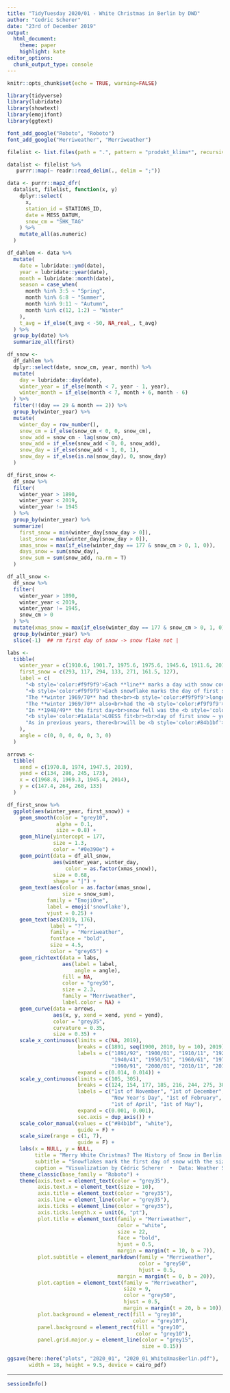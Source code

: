 ```yaml
---
title: "TidyTuesday 2020/01 - White Christmas in Berlin by DWD"
author: "Cedric Scherer"
date: "23rd of December 2019"
output:
  html_document:
    theme: paper
    highlight: kate
editor_options: 
  chunk_output_type: console
---
```


```r
knitr::opts_chunk$set(echo = TRUE, warning=FALSE)
```


```r
library(tidyverse)
library(lubridate)
library(showtext)
library(emojifont)
library(ggtext)

font_add_google("Roboto", "Roboto")
font_add_google("Merriweather", "Merriweather")
```


```r
filelist <- list.files(path = ".", pattern = "produkt_klima*", recursive = T)

datalist <- filelist %>% 
   purrr::map(~ readr::read_delim(., delim = ";"))

data <- purrr::map2_dfr(
  datalist, filelist, function(x, y) 
    dplyr::select(
      x,
      station_id = STATIONS_ID,
      date = MESS_DATUM, 
      snow_cm = "SHK_TAG"
    ) %>% 
    mutate_all(as.numeric)
  )

df_dahlem <- data %>% 
  mutate(
    date = lubridate::ymd(date),
    year = lubridate::year(date),
    month = lubridate::month(date),
    season = case_when(
      month %in% 3:5 ~ "Spring",
      month %in% 6:8 ~ "Summer",
      month %in% 9:11 ~ "Autumn",
      month %in% c(12, 1:2) ~ "Winter"
    ),
    t_avg = if_else(t_avg < -50, NA_real_, t_avg)
  ) %>% 
  group_by(date) %>% 
  summarize_all(first)
```

```r
df_snow <-
  df_dahlem %>% 
  dplyr::select(date, snow_cm, year, month) %>% 
  mutate(
    day = lubridate::day(date), 
    winter_year = if_else(month < 7, year - 1, year),
    winter_month = if_else(month < 7, month + 6, month - 6)
  ) %>% 
  filter(!(day == 29 & month == 2)) %>% 
  group_by(winter_year) %>% 
  mutate(
    winter_day = row_number(),
    snow_cm = if_else(snow_cm < 0, 0, snow_cm),
    snow_add = snow_cm - lag(snow_cm),
    snow_add = if_else(snow_add < 0, 0, snow_add),
    snow_day = if_else(snow_add < 1, 0, 1),
    snow_day = if_else(is.na(snow_day), 0, snow_day)
  ) 

df_first_snow <-
  df_snow %>%
  filter(
    winter_year > 1890, 
    winter_year < 2019,
    winter_year != 1945
  ) %>% 
  group_by(winter_year) %>% 
  summarize(
    first_snow = min(winter_day[snow_day > 0]),
    last_snow = max(winter_day[snow_day > 0]),
    xmas_snow = max(if_else(winter_day == 177 & snow_cm > 0, 1, 0)),
    days_snow = sum(snow_day),
    snow_sum = sum(snow_add, na.rm = T)
  )

df_all_snow <-
  df_snow %>% 
  filter(
    winter_year > 1890, 
    winter_year < 2019,
    winter_year != 1945,
    snow_cm > 0
  ) %>% 
  mutate(xmas_snow = max(if_else(winter_day == 177 & snow_cm > 0, 1, 0))) %>% 
  group_by(winter_year) %>% 
  slice(-1)  ## rm first day of snow -> snow flake not |

labs <-
  tibble(
    winter_year = c(1910.6, 1901.7, 1975.6, 1975.6, 1945.6, 1911.6, 2013),
    first_snow = c(293, 117, 294, 133, 271, 161.5, 127),
    label = c(
      "<b style='color:#f9f9f9'>Each **line** marks a day with snow cover</b><br> with the **color** indicating if Berlin<br>had a <b style='color:white'>white christmas</b> or <b style='color:#84b1bf'>not</b>",
      "<b style='color:#f9f9f9'>Each snowflake marks the day of first snow in Berlin</b><br>with the **size** showing **total snowfall per winter** and<br>the **color** indicating if Berlin had a <b style='color:white'>white christmas</b> or <b style='color:#84b1bf'>not</b>",
      "The **winter 1969/70** had the<br><b style='color:#f9f9f9'>longest period of snow cover<br>incl. Christmas & New Year's Eve</b><br>(**101 days with snow in total**)",
      "The **winter 1969/70** also<br>had the <b style='color:#f9f9f9'>most snowfall</b><br>(**130 cm in total**)",
      "In **1948/49** the first day<br>snow fell was the <b style='color:#84b1bf'>1st of March</b>!",
      "<b style='color:#1a1a1a'>LOESS fit<br><br>day of first snow ~ year</b>",
      "As in previous years, there<br>will be <b style='color:#84b1bf'>no white Christmas</b><br>in Berlin this year either..."
    ),
    angle = c(0, 0, 0, 0, 0, 3, 0)
  )

arrows <-
  tibble(
    xend = c(1970.8, 1974, 1947.5, 2019),
    yend = c(134, 286, 245, 173),
    x = c(1968.8, 1969.3, 1945.4, 2014),
    y = c(147.4, 264, 268, 133)
  )

df_first_snow %>% 
  ggplot(aes(winter_year, first_snow)) +
    geom_smooth(color = "grey10", 
                alpha = 0.1, 
                size = 0.8) +
    geom_hline(yintercept = 177, 
               size = 1.3, 
               color = "#0e390e") +
    geom_point(data = df_all_snow, 
               aes(winter_year, winter_day, 
                   color = as.factor(xmas_snow)), 
               size = 0.68, 
               shape = "|") + 
    geom_text(aes(color = as.factor(xmas_snow), 
                  size = snow_sum),
             family = "EmojiOne", 
             label = emoji('snowflake'), 
             vjust = 0.25) + 
    geom_text(aes(2019, 176),
              label = "?",
              family = "Merriweather",
              fontface = "bold",
              size = 4.5,
              color = "grey65") +
    geom_richtext(data = labs,
                  aes(label = label,
                      angle = angle),
                  fill = NA,
                  color = "grey50",
                  size = 2.3,
                  family = "Merriweather",
                  label.color = NA) +
    geom_curve(data = arrows,
               aes(x, y, xend = xend, yend = yend),
               color = "grey35",
               curvature = 0.35,
               size = 0.35) +
    scale_x_continuous(limits = c(NA, 2019),
                       breaks = c(1891, seq(1900, 2010, by = 10), 2019),
                       labels = c("1891/92", "1900/01", "1910/11", "1920/21", "1930/31",
                                  "1940/41", "1950/51", "1960/61", "1970/71", "1980/81", 
                                  "1990/91", "2000/01", "2010/11", "2019/20"),
                       expand = c(0.014, 0.014)) +
    scale_y_continuous(limits = c(105, 305),
                       breaks = c(124, 154, 177, 185, 216, 244, 275, 305), 
                       labels = c("1st of November", "1st of December", "Christmas", 
                                  "New Year's Day", "1st of February", "1st of March", 
                                  "1st of April", "1st of May"),
                       expand = c(0.001, 0.001),
                       sec.axis = dup_axis()) +
    scale_color_manual(values = c("#84b1bf", "white"),
                       guide = F) +
    scale_size(range = c(1, 7),
                       guide = F) +
    labs(x = NULL, y = NULL,
         title = "Merry White Christmas? The History of Snow in Berlin (1891–2019)",
         subtitle = "Snowflakes mark the first day of snow with the size being mapped to the overall amount of snow; the lines visualize days with snow cover in Berlin. The colors indicate if Berlin had a <span style='color:white'>white christmas</span> or <span style='color:#84b1bf'>not</span>",
         caption = "Visualization by Cédric Scherer  •  Data: Weather Station in Berlin-Dahlem (FU) provided by Deutscher Wetterdienst (DWD)") +
    theme_classic(base_family = "Roboto") +
    theme(axis.text = element_text(color = "grey35"),
          axis.text.x = element_text(size = 10),
          axis.title = element_text(color = "grey35"),
          axis.line = element_line(color = "grey35"),
          axis.ticks = element_line(color = "grey35"),
          axis.ticks.length.x = unit(6, "pt"),
          plot.title = element_text(family = "Merriweather",
                                    color = "white",
                                    size = 22,
                                    face = "bold",
                                    hjust = 0.5,
                                    margin = margin(t = 10, b = 7)),
          plot.subtitle = element_markdown(family = "Merriweather",
                                           color = "grey50",
                                           hjust = 0.5,
                                    margin = margin(t = 0, b = 20)),
          plot.caption = element_text(family = "Merriweather",
                                      size = 9,
                                      color = "grey50",
                                      hjust = 0.5,
                                      margin = margin(t = 20, b = 10)),
          plot.background = element_rect(fill = "grey10", 
                                         color = "grey10"),
          panel.background = element_rect(fill = "grey10", 
                                          color = "grey10"),
          panel.grid.major.y = element_line(color = "grey15", 
                                            size = 0.15))

ggsave(here::here("plots", "2020_01", "2020_01_WhiteXmasBerlin.pdf"), 
       width = 18, height = 9.5, device = cairo_pdf)
```

***

```r
sessionInfo()
```
